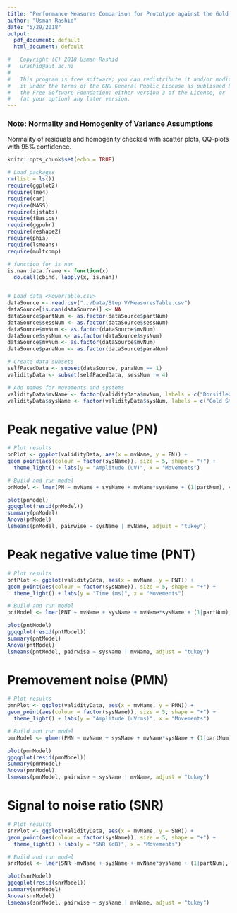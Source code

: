 ```yaml
---
title: "Performance Measures Comparison for Prototype against the Gold Standard"
author: "Usman Rashid"
date: "5/29/2018"
output:
  pdf_document: default
  html_document: default

#   Copyright (C) 2018 Usman Rashid
#   urashid@aut.ac.nz
#
#   This program is free software; you can redistribute it and/or modify
#   it under the terms of the GNU General Public License as published by
#   the Free Software Foundation; either version 3 of the License, or
#   (at your option) any later version.
---
```


### Note: Normality and Homogenity of Variance Assumptions
Normality of residuals and homogenity checked with scatter plots, QQ-plots with 95% confidence.

```r
knitr::opts_chunk$set(echo = TRUE)
```

```r
# Load packages
rm(list = ls())
require(ggplot2)
require(lme4)
require(car)
require(MASS)
require(sjstats)
require(fBasics)
require(ggpubr)
require(reshape2)
require(phia)
require(lsmeans)
require(multcomp)

# function for is nan
is.nan.data.frame <- function(x)
  do.call(cbind, lapply(x, is.nan))


# Load data <PowerTable.csv>
dataSource <- read.csv("../Data/Step V/MeasuresTable.csv")
dataSource[is.nan(dataSource)] <- NA
dataSource$partNum <- as.factor(dataSource$partNum)
dataSource$sessNum <- as.factor(dataSource$sessNum)
dataSource$mvNum <- as.factor(dataSource$mvNum)
dataSource$sysNum <- as.factor(dataSource$sysNum)
dataSource$mvNum <- as.factor(dataSource$mvNum)
dataSource$paraNum <- as.factor(dataSource$paraNum)

# Create data subsets
selfPacedData <- subset(dataSource, paraNum == 1)
validityData <- subset(selfPacedData, sessNum != 4)

# Add names for movements and systems
validityData$mvName <- factor(validityData$mvNum, labels = c("Dorsiflexion", "Step on/off"))
validityData$sysName <- factor(validityData$sysNum, labels = c("Gold Standard", "Prototype"))
```
# Peak negative value (PN)
```r
# Plot results
pnPlot <- ggplot(validityData, aes(x = mvName, y = PN)) +
geom_point(aes(colour = factor(sysName)), size = 5, shape = "+") + 
  theme_light() + labs(y = "Amplitude (uV)", x = "Movements")

# Build and run model
pnModel <- lmer(PN ~ mvName + sysName + mvName*sysName + (1|partNum), validityData)
```

```r
plot(pnModel)
ggqqplot(resid(pnModel))
summary(pnModel)
Anova(pnModel)
lsmeans(pnModel, pairwise ~ sysName | mvName, adjust = "tukey")
```

# Peak negative value time (PNT)
```r
# Plot results
pntPlot <- ggplot(validityData, aes(x = mvName, y = PNT)) +
geom_point(aes(colour = factor(sysName)), size = 5, shape = "+") + 
  theme_light() + labs(y = "Time (ms)", x = "Movements")

# Build and run model
pntModel <- lmer(PNT ~ mvName + sysName + mvName*sysName + (1|partNum), validityData)

```

```r
plot(pntModel)
ggqqplot(resid(pntModel))
summary(pntModel)
Anova(pntModel)
lsmeans(pntModel, pairwise ~ sysName | mvName, adjust = "tukey")
```

# Premovement noise (PMN)
```r
# Plot results
pmnPlot <- ggplot(validityData, aes(x = mvName, y = PMN)) +
geom_point(aes(colour = factor(sysName)), size = 5, shape = "+") + 
  theme_light() + labs(y = "Amplitude (uVrms)", x = "Movements")

# Build and run model
pmnModel <- glmer(PMN ~ mvName + sysName + mvName*sysName + (1|partNum), validityData, family = Gamma(link="log"))
```

```r
plot(pmnModel)
ggqqplot(resid(pmnModel))
summary(pmnModel)
Anova(pmnModel)
lsmeans(pmnModel, pairwise ~ sysName | mvName, adjust = "tukey")
```

# Signal to noise ratio (SNR)
```r
# Plot results
snrPlot <- ggplot(validityData, aes(x = mvName, y = SNR)) +
geom_point(aes(colour = factor(sysName)), size = 5, shape = "+") + 
  theme_light() + labs(y = "SNR (dB)", x = "Movements")

# Build and run model
snrModel <- lmer(SNR ~mvName + sysName + mvName*sysName + (1|partNum), validityData)
```

```r
plot(snrModel)
ggqqplot(resid(snrModel))
summary(snrModel)
Anova(snrModel)
lsmeans(snrModel, pairwise ~ sysName | mvName, adjust = "tukey")
```